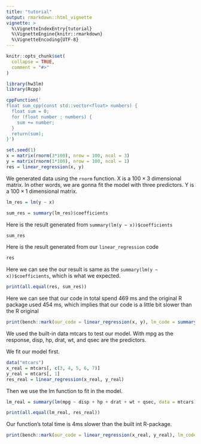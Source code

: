 ```yaml
---
title: "tutorial"
output: rmarkdown::html_vignette
vignette: >
  %\VignetteIndexEntry{tutorial}
  %\VignetteEngine{knitr::rmarkdown}
  %\VignetteEncoding{UTF-8}
---
```


```r
knitr::opts_chunk$set(
  collapse = TRUE,
  comment = "#>"
)
```

```r
library(hw3lm)
library(Rcpp)
```

```r
cppFunction('
float sum_cpp(const std::vector<float> numbers) {
  float sum = 0;
  for (float number : numbers) {
    sum += number;
  }
  return(sum);
}')
```


```r
set.seed(1)
x = matrix(rnorm(3*100), nrow = 100, ncol = 3)
y = matrix(rnorm(1*100), nrow = 100, ncol = 1)
res = linear_regression(x, y)
```

We generated data using the `rnorm` function. X is a $100 \times 3$ dimensional matrix. In other words, we are gonna fit the model with three predictors. Y is a $100 \times 1$ dimensional matrix. 

```r
lm_res = lm(y ~ x)
```

```r
sum_res = summary(lm_res)$coefficients
```

Here is the result generated from `summary(lm(y ~ x))$coefficients`

```r
sum_res
```

Here is the result generated from our `linear_regression` code

```r
res
```

Here we can see the our result is same as the `summary(lm(y ~ x))$coefficients`, which is what we expected.

```r
print(all.equal(res, sum_res))
```

Here we can see that our code in total spend 469 ms and the original R package used 454 ms, which implies that our code is a little bit slower than the R original 

```r
print(bench::mark(our_code = linear_regression(x, y), lm_code = summary(lm(y ~ x))$coefficients))
```

We used the built-in data mtcars to test our model. With mpg as the response, disp, hp, drat, wt, and qsec are the predictors. 

We fit our model first.

```r
data("mtcars")
x_real = mtcars[, c(3, 4, 5, 6, 7)]
y_real = mtcars[, 1]
res_real = linear_regression(x_real, y_real)
```

Then we use the lm function to fit in the model.

```r
lm_real = summary(lm(mpg ~ disp + hp + drat + wt + qsec, data = mtcars))$coefficients
```



```r
print(all.equal(lm_real, res_real))
```

Our function's total time is 4ms slower than the built int R-package.

```r
print(bench::mark(our_code = linear_regression(x_real, y_real), lm_code = summary(lm(mpg ~ disp + hp + drat + wt + qsec, data = mtcars))$coefficients))
```
